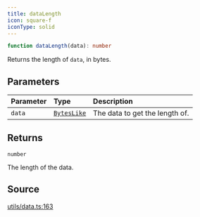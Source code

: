 ```yaml
---
title: dataLength
icon: square-f
iconType: solid
---
```


```ts
function dataLength(data): number
```

Returns the length of `data`, in bytes.

## Parameters

| Parameter | Type | Description |
| :------ | :------ | :------ |
| `data` | [`BytesLike`](/sdk/content/type-aliases/BytesLike) | The data to get the length of. |

## Returns

`number`

The length of the data.

## Source

[utils/data.ts:163](https://github.com/dominant-strategies/quais.js/blob/09cd60f427ec354a4d2a7f44048d42dc45cec47b/src/utils/data.ts#L163)
